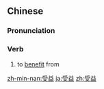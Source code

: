 ==Chinese==
{{zh-forms}}

===Pronunciation===
{{zh-pron
|m=shòuyì
|c=sau6 jik1
|mn=qz:siǔ-iak/tw,xm,zz:siū-ek
|cat=v
}}

===Verb===
{{zh-verb}}

# to [[benefit]] from

[[zh-min-nan:受益]]
[[ja:受益]]
[[zh:受益]]